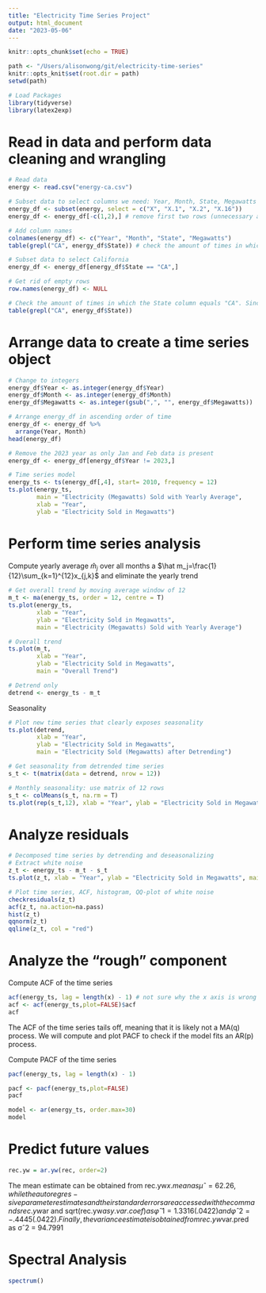 ```yaml
---
title: "Electricity Time Series Project"
output: html_document
date: "2023-05-06"
---
```


```r
knitr::opts_chunk$set(echo = TRUE)

path <- "/Users/alisonwong/git/electricity-time-series"
knitr::opts_knit$set(root.dir = path)
setwd(path)

# Load Packages 
library(tidyverse)
library(latex2exp)
```

# Read in data and perform data cleaning and wrangling 
```r
# Read data 
energy <- read.csv("energy-ca.csv")

# Subset data to select columns we need: Year, Month, State, Megawatts (sold)
energy_df <- subset(energy, select = c("X", "X.1", "X.2", "X.16"))
energy_df <- energy_df[-c(1,2),] # remove first two rows (unnecessary as these rows were the result of a small issue when importing the file)

# Add column names
colnames(energy_df) <- c("Year", "Month", "State", "Megawatts")
table(grepl("CA", energy_df$State)) # check the amount of times in which "CA" appears in the "X.2" column which corresponds to the respective state

# Subset data to select California 
energy_df <- energy_df[energy_df$State == "CA",]

# Get rid of empty rows
row.names(energy_df) <- NULL

# Check the amount of times in which the State column equals "CA". Since this number, 158, matches with the earlier number, we have support to say no important data was lost
table(grepl("CA", energy_df$State))
```

# Arrange data to create a time series object
```r
# Change to integers
energy_df$Year <- as.integer(energy_df$Year)
energy_df$Month <- as.integer(energy_df$Month)
energy_df$Megawatts <- as.integer(gsub(",", "", energy_df$Megawatts))

# Arrange energy_df in ascending order of time
energy_df <- energy_df %>%
  arrange(Year, Month)
head(energy_df)

# Remove the 2023 year as only Jan and Feb data is present
energy_df <- energy_df[energy_df$Year != 2023,]

# Time series model 
energy_ts <- ts(energy_df[,4], start= 2010, frequency = 12)
ts.plot(energy_ts, 
        main = "Electricity (Megawatts) Sold with Yearly Average", 
        xlab = "Year", 
        ylab = "Electricity Sold in Megawatts")
```

# Perform time series analysis

Compute yearly average $\hat m_j$ over all months a $\hat m_j=\frac{1}{12}\sum_{k=1}^{12}x_{j,k}$ and eliminate the yearly trend
```r
# Get overall trend by moving average window of 12
m_t <- ma(energy_ts, order = 12, centre = T)
ts.plot(energy_ts,
        xlab = "Year",
        ylab = "Electricity Sold in Megawatts",
        main = "Electricity (Megawatts) Sold with Yearly Average")

# Overall trend
ts.plot(m_t,
        xlab = "Year",
        ylab = "Electricity Sold in Megawatts",
        main = "Overall Trend")

# Detrend only
detrend <- energy_ts - m_t
```

Seasonality
```r
# Plot new time series that clearly exposes seasonality
ts.plot(detrend,
        xlab = "Year",
        ylab = "Electricity Sold in Megawatts",
        main = "Electricity Sold (Megawatts) after Detrending")

# Get seasonality from detrended time series
s_t <- t(matrix(data = detrend, nrow = 12))

# Monthly seasonality: use matrix of 12 rows
s_t <- colMeans(s_t, na.rm = T)
ts.plot(rep(s_t,12), xlab = "Year", ylab = "Electricity Sold in Megawatts", main = "Seasonality")
```

# Analyze residuals
```r
# Decomposed time series by detrending and deseasonalizing
# Extract white noise
z_t <- energy_ts - m_t - s_t
ts.plot(z_t, xlab = "Year", ylab = "Electricity Sold in Megawatts", main = "Residual plot")

# Plot time series, ACF, histogram, QQ-plot of white noise
checkresiduals(z_t)
acf(z_t, na.action=na.pass)
hist(z_t)
qqnorm(z_t)
qqline(z_t, col = "red")
```

# Analyze the “rough” component

Compute ACF of the time series
```r
acf(energy_ts, lag = length(x) - 1) # not sure why the x axis is wrong
acf <- acf(energy_ts,plot=FALSE)$acf
acf
```
The ACF of the time series tails off, meaning that it is likely not a MA(q) process. We will compute and plot PACF to check if the model fits an AR(p) process.

Compute PACF of the time series
```r
pacf(energy_ts, lag = length(x) - 1)

pacf <- pacf(energy_ts,plot=FALSE)
pacf

model <- ar(energy_ts, order.max=30)
model
```


# Predict future values
```r
rec.yw = ar.yw(rec, order=2)


```


The mean estimate can be obtained from rec.yw$x.mean as μˆ = 62.26, while the autoregres- sive parameter estimates and their standard errors are accessed with the commands rec.yw$ar and sqrt(rec.yw$asy.var.coef) as φˆ1 = 1.3316(.0422) and φˆ2 = −.4445(.0422). Finally, the variance estimate is obtained from rec.yw$var.pred as σˆ2 = 94.7991

# Spectral Analysis
```r
spectrum()


```





